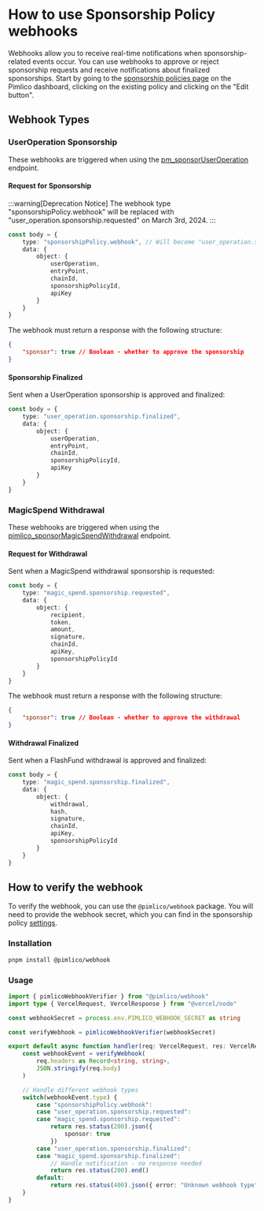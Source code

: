 # How to use Sponsorship Policy webhooks

Webhooks allow you to receive real-time notifications when sponsorship-related events occur. You can use webhooks to approve or reject sponsorship requests and receive notifications about finalized sponsorships. Start by going to the [sponsorship policies page](https://dashboard.pimlico.io/sponsorship-policies) on the Pimlico dashboard, clicking on the existing policy and clicking on the "Edit button".

## Webhook Types

### UserOperation Sponsorship
These webhooks are triggered when using the [pm_sponsorUserOperation](/infra/paymaster/erc20-paymaster/endpoints/pm_sponsorUserOperation) endpoint.

#### Request for Sponsorship
:::warning[Deprecation Notice]
The webhook type "sponsorshipPolicy.webhook" will be replaced with "user_operation.sponsorship.requested" on March 3rd, 2024.
:::

```typescript
const body = {
    type: "sponsorshipPolicy.webhook", // Will become "user_operation.sponsorship.requested"
    data: {
        object: {
            userOperation,
            entryPoint,
            chainId,
            sponsorshipPolicyId,
            apiKey
        }
    }
}
```

The webhook must return a response with the following structure:
```json
{
    "sponsor": true // Boolean - whether to approve the sponsorship
}
```

#### Sponsorship Finalized
Sent when a UserOperation sponsorship is approved and finalized:

```typescript
const body = {
    type: "user_operation.sponsorship.finalized",
    data: {
        object: {
            userOperation,
            entryPoint,
            chainId,
            sponsorshipPolicyId,
            apiKey
        }
    }
}
```

### MagicSpend Withdrawal
These webhooks are triggered when using the [pimlico_sponsorMagicSpendWithdrawal](/infra/flash-fund/endpoints/pimlico_sponsorMagicSpendWithdrawal) endpoint.

#### Request for Withdrawal
Sent when a MagicSpend withdrawal sponsorship is requested:

```typescript
const body = {
    type: "magic_spend.sponsorship.requested",
    data: {
        object: {
            recipient,
            token,
            amount,
            signature,
            chainId,
            apiKey,
            sponsorshipPolicyId
        }
    }
}
```

The webhook must return a response with the following structure:
```json
{
    "sponsor": true // Boolean - whether to approve the withdrawal
}
```

#### Withdrawal Finalized
Sent when a FlashFund withdrawal is approved and finalized:

```typescript
const body = {
    type: "magic_spend.sponsorship.finalized",
    data: {
        object: {
            withdrawal,
            hash,
            signature,
            chainId,
            apiKey,
            sponsorshipPolicyId
        }
    }
}
```

## How to verify the webhook

To verify the webhook, you can use the `@pimlico/webhook` package. You will need to provide the webhook secret, which you can find in the sponsorship policy [settings](https://dashboard.pimlico.io/sponsorship-policies).

### Installation

```bash
pnpm install @pimlico/webhook
```

### Usage

```typescript
import { pimlicoWebhookVerifier } from "@pimlico/webhook"
import type { VercelRequest, VercelResponse } from "@vercel/node"

const webhookSecret = process.env.PIMLICO_WEBHOOK_SECRET as string

const verifyWebhook = pimlicoWebhookVerifier(webhookSecret)

export default async function handler(req: VercelRequest, res: VercelResponse) {
    const webhookEvent = verifyWebhook(
        req.headers as Record<string, string>,
        JSON.stringify(req.body)
    )

    // Handle different webhook types
    switch(webhookEvent.type) {
        case "sponsorshipPolicy.webhook":
        case "user_operation.sponsorship.requested":
        case "magic_spend.sponsorship.requested":
            return res.status(200).json({
                sponsor: true
            })
        case "user_operation.sponsorship.finalized":
        case "magic_spend.sponsorship.finalized":
            // Handle notification - no response needed
            return res.status(200).end()
        default:
            return res.status(400).json({ error: "Unknown webhook type" })
    }
}
